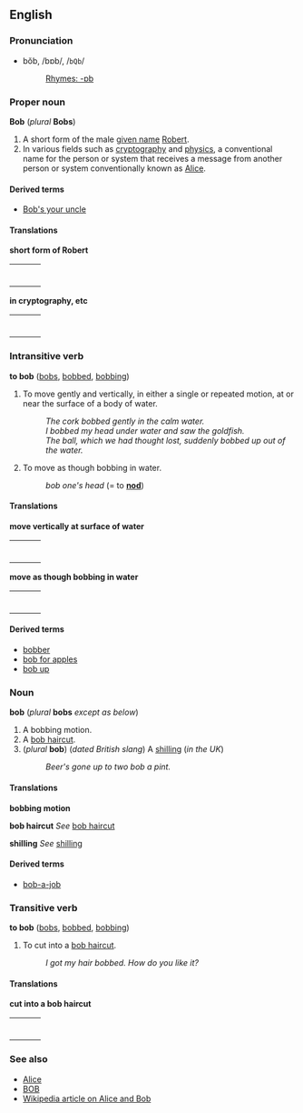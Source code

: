 ==English==

===Pronunciation===
*bŏb, /bɒb/, /<tt>bQb</tt>/
*:[[Rhymes:English:-ɒb|Rhymes: -ɒb]]

===Proper noun===
'''Bob''' (''plural'' '''Bobs''')

#A short form of the male [[given name]] [[Robert]].
#In various fields such as [[cryptography]] and [[physics]], a conventional name for the person or system that receives a message from another person or system conventionally known as [[Alice]].

====Derived terms====
*[[Bob's your uncle]]

====Translations====

'''short form of Robert'''
{| border=0  width=100%
|-
|bgcolor="#FFFFE0" valign=top width=48%|
{|
<!--Put translations for languages from A to I here-->
|}
| width=1% |
|bgcolor="#FFFFE0" valign=top width=48%|
{|
<!--Put translations for languages from J to Z here-->
|}
|}

'''in cryptography, etc'''
{| border=0  width=100%
|-
|bgcolor="#FFFFE0" valign=top width=48%|
{|
<!--Put translations for languages from A to I here-->
|}
| width=1% |
|bgcolor="#FFFFE0" valign=top width=48%|
{|
<!--Put translations for languages from J to Z here-->
|}
|}

===Intransitive verb===
'''to bob''' ([[bobs]], [[bobbed]], [[bobbing]])
#To move gently and vertically, in either a single or repeated motion, at or near the surface of a body of water.
#: ''The cork bobbed gently in the calm water.''
#: ''I bobbed my head under water and saw the goldfish.''
#: ''The ball, which we had thought lost, suddenly bobbed up out of the water.''
#To move as though bobbing in water.
#:''bob one's head'' (= to '''[[nod]]''')

====Translations====

'''move vertically at surface of water'''
{| border=0  width=100%
|-
|bgcolor="#FFFFE0" valign=top width=48%|
{|
<!--Put translations for languages from A to I here-->
|}
| width=1% |
|bgcolor="#FFFFE0" valign=top width=48%|
{|
<!--Put translations for languages from J to Z here-->
|}
|}

'''move as though bobbing in water'''
{| border=0  width=100%
|-
|bgcolor="#FFFFE0" valign=top width=48%|
{|
<!--Put translations for languages from A to I here-->
|}
| width=1% |
|bgcolor="#FFFFE0" valign=top width=48%|
{|
<!--Put translations for languages from J to Z here-->
|}
|}

====Derived terms====
*[[bobber]]
*[[bob for apples]]
*[[bob up]]

===Noun===
'''bob''' (''plural'' '''bobs''' ''except as below'')
# A bobbing motion.
# A [[bob haircut]].
#(''plural'' '''bob''') (''dated British slang'') A [[shilling]] (''in the UK'')
#:''Beer's gone up to two bob a pint.''

====Translations====

'''bobbing motion'''

'''bob haircut'''
''See'' [[bob haircut]]

'''shilling'''
''See'' [[shilling]]

====Derived terms====
*[[bob-a-job]]

===Transitive verb===
'''to bob''' ([[bobs]], [[bobbed]], [[bobbing]])
# To cut into a [[bob haircut]].
#: ''I got my hair bobbed.  How do you like it?''

====Translations====

'''cut into a bob haircut'''
{| border=0  width=100%
|-
|bgcolor="#FFFFE0" valign=top width=48%|
{|
<!--Put translations for languages from A to I here-->
|}
| width=1% |
|bgcolor="#FFFFE0" valign=top width=48%|
{|
<!--Put translations for languages from J to Z here-->
|}
|}

===See also===
*[[Alice]]
*[[BOB]]
*[[w:Alice and Bob|Wikipedia article on Alice and Bob]]